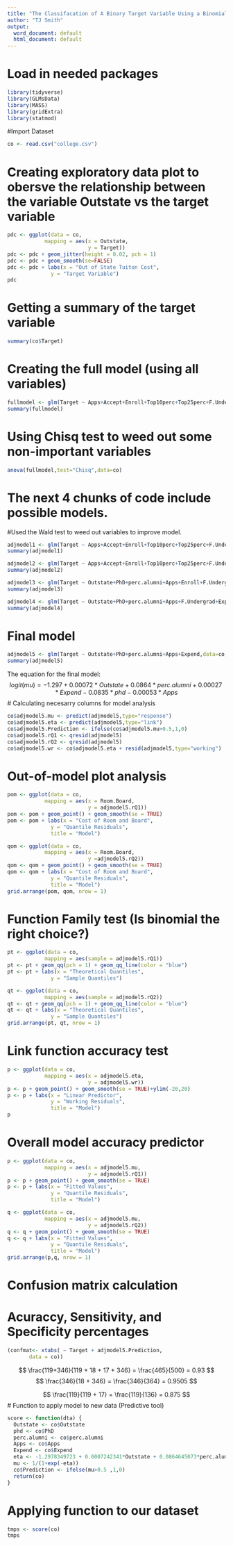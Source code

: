 ---
title: "The Classifacation of A Binary Target Variable Using a Binomial Generalized Linear Model"
author: "TJ Smith"
output:
  word_document: default
  html_document: default
---

# Load in needed packages
```{r,include=FALSE}
library(tidyverse)
library(GLMsData)
library(MASS)
library(gridExtra)
library(statmod)
```

#Import Dataset
```{r,include=FALSE}
co <- read.csv("college.csv")
```

# Creating exploratory data plot to obersve the relationship between the variable Outstate vs the target variable
```{r,co-exploratory-plot-1}
pdc <- ggplot(data = co,
            mapping = aes(x = Outstate,
                          y = Target))
pdc <- pdc + geom_jitter(height = 0.02, pch = 1)
pdc <- pdc + geom_smooth(se=FALSE)
pdc <- pdc + labs(x = "Out of State Tuiton Cost",
              y = "Target Variable")
pdc
```

# Getting a summary of the target variable
```{r}
summary(co$Target)
```

# Creating the full model (using all variables)
```{r,include=FALSE}
fullmodel <- glm(Target ~ Apps+Accept+Enroll+Top10perc+Top25perc+F.Undergrad+P.Undergrad+Outstate+Room.Board+Books+Personal+PhD+Terminal+S.F.Ratio+perc.alumni+Expend+Grad.Rate,data=co,family=binomial)
summary(fullmodel)
```

# Using Chisq test to weed out some non-important variables
```{r,include=FALSE}
anova(fullmodel,test="Chisq",data=co)
```

# The next 4 chunks of code include possible models. 
#Used the Wald test to weed out variables to improve model.
```{r,include=FALSE}
adjmodel1 <- glm(Target ~ Apps+Accept+Enroll+Top10perc+Top25perc+F.Undergrad+Outstate+PhD+perc.alumni,data=co,family=binomial)
summary(adjmodel1)
```

```{r,include=FALSE}
adjmodel2 <- glm(Target ~ Apps+Accept+Enroll+Top10perc+Top25perc+F.Undergrad+P.Undergrad+Room.Board+Books+Personal+Terminal+S.F.Ratio+Expend+Grad.Rate,data=co,family=binomial)
summary(adjmodel2)
```

```{r,include=FALSE}
adjmodel3 <- glm(Target ~ Outstate+PhD+perc.alumni+Apps+Enroll+F.Undergrad+Room.Board+Terminal+Expend+Grad.Rate,data=co,family=binomial)
summary(adjmodel3)
```

```{r,include=FALSE}
adjmodel4 <- glm(Target ~ Outstate+PhD+perc.alumni+Apps+F.Undergrad+Expend,data=co,family=binomial)
summary(adjmodel4)
```

# Final model
```{r}
adjmodel5 <- glm(Target ~ Outstate+PhD+perc.alumni+Apps+Expend,data=co,family=binomial)
summary(adjmodel5)
```

The equation for the final model:
$$
logit(mu) = -1.297 + 0.00072*Outstate + 0.0864*perc.alumni + 0.00027*Expend - 0.0835*phd - 0.00053*Apps
$$
# Calculating necesarry columns for model analysis
```{r,include=FALSE}
co$adjmodel5.mu <- predict(adjmodel5,type="response")
co$adjmodel5.eta <- predict(adjmodel5,type="link")
co$adjmodel5.Prediction <- ifelse(co$adjmodel5.mu>0.5,1,0)
co$adjmodel5.rQ1 <- qresid(adjmodel5)
co$adjmodel5.rQ2 <- qresid(adjmodel5)
co$adjmodel5.wr <- co$adjmodel5.eta + resid(adjmodel5,type="working")
```

# Out-of-model plot analysis
```{r}
pom <- ggplot(data = co,
            mapping = aes(x = Room.Board,
                          y = adjmodel5.rQ1))
pom <- pom + geom_point() + geom_smooth(se = TRUE)
pom <- pom + labs(x = "Cost of Room and Board",
              y = "Quantile Residuals",
              title = "Model")

qom <- ggplot(data = co,
            mapping = aes(x = Room.Board,
                          y =adjmodel5.rQ2))
qom <- qom + geom_point() + geom_smooth(se = TRUE)
qom <- qom + labs(x = "Cost of Room and Board",
              y = "Quantile Residuals",
              title = "Model")
grid.arrange(pom, qom, nrow = 1)
```

# Function Family test (Is binomial the right choice?)
```{r}
pt <- ggplot(data = co,
            mapping = aes(sample = adjmodel5.rQ1))
pt <- pt + geom_qq(pch = 1) + geom_qq_line(color = "blue")
pt <- pt + labs(x = "Theoretical Quantiles",
              y = "Sample Quantiles")

qt <- ggplot(data = co,
            mapping = aes(sample = adjmodel5.rQ2))
qt <- qt + geom_qq(pch = 1) + geom_qq_line(color = "blue")
qt <- qt + labs(x = "Theoretical Quantiles",
              y = "Sample Quantiles")
grid.arrange(pt, qt, nrow = 1)
```

# Link function accuracy test
```{r}
p <- ggplot(data = co,
            mapping = aes(x = adjmodel5.eta,
                          y = adjmodel5.wr))
p <- p + geom_point() + geom_smooth(se = TRUE)+ylim(-20,20)
p <- p + labs(x = "Linear Predictor",
              y = "Working Residuals",
              title = "Model")
p
```

# Overall model accuracy predictor
```{r}
p <- ggplot(data = co,
            mapping = aes(x = adjmodel5.mu,
                          y = adjmodel5.rQ1))
p <- p + geom_point() + geom_smooth(se = TRUE)
p <- p + labs(x = "Fitted Values",
              y = "Quantile Residuals",
              title = "Model")

q <- ggplot(data = co,
            mapping = aes(x = adjmodel5.mu,
                          y = adjmodel5.rQ2))
q <- q + geom_point() + geom_smooth(se = TRUE)
q <- q + labs(x = "Fitted Values",
              y = "Quantile Residuals",
              title = "Model")
grid.arrange(p,q, nrow = 1)
```

# Confusion matrix calculation
# Acuraccy, Sensitivity, and Specificity percentages
```{r}
(confmat<- xtabs( ~ Target + adjmodel5.Prediction,
       data = co))
```
  
$$
  \frac{119+346}{119 + 18 + 17 + 346} = \frac{465}{500} = 0.93
$$
$$
  \frac{346}{18 + 346} = \frac{346}{364} = 0.9505
$$

$$
  \frac{119}{119 + 17} = \frac{119}{136} = 0.875
$$
# Function to apply model to new data (Predictive tool)
```{r,co-score-function}
score <- function(dta) {
  Outstate <- co$Outstate
  phd <- co$PhD
  perc.alumni <- co$perc.alumni
  Apps <- co$Apps
  Expend <- co$Expend
  eta <- -1.2978349723 + 0.0007242341*Outstate + 0.0864645073*perc.alumni + 0.0002704450*Expend - 0.0835232929*phd - 0.0005358043*Apps
  mu <- 1/(1+exp(-eta))
  co$Prediction <- ifelse(mu>0.5 ,1,0)
  return(co)
}
```

# Applying function to our dataset
```{r}
tmps <- score(co)
tmps
```
